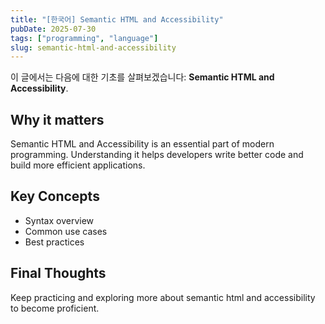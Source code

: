 ```yaml
---
title: "[한국어] Semantic HTML and Accessibility"
pubDate: 2025-07-30
tags: ["programming", "language"]
slug: semantic-html-and-accessibility
---
```


이 글에서는 다음에 대한 기초를 살펴보겠습니다: **Semantic HTML and Accessibility**.

## Why it matters

Semantic HTML and Accessibility is an essential part of modern programming. Understanding it helps developers write better code and build more efficient applications.

## Key Concepts

- Syntax overview
- Common use cases
- Best practices

## Final Thoughts

Keep practicing and exploring more about semantic html and accessibility to become proficient.

